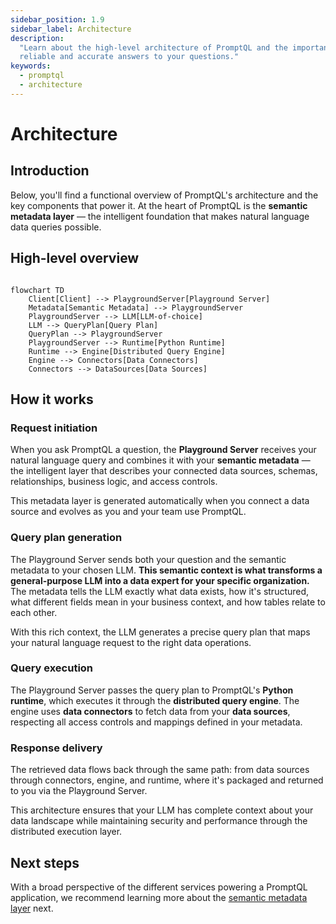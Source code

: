 ```yaml
---
sidebar_position: 1.9
sidebar_label: Architecture
description:
  "Learn about the high-level architecture of PromptQL and the importance of the semantic metadata layer in giving you
  reliable and accurate answers to your questions."
keywords:
  - promptql
  - architecture
---
```


# Architecture

## Introduction

Below, you'll find a functional overview of PromptQL's architecture and the key components that power it. At the heart
of PromptQL is the **semantic metadata layer** — the intelligent foundation that makes natural language data queries
possible.

## High-level overview

```mermaid

flowchart TD
    Client[Client] --> PlaygroundServer[Playground Server]
    Metadata[Semantic Metadata] --> PlaygroundServer
    PlaygroundServer --> LLM[LLM-of-choice]
    LLM --> QueryPlan[Query Plan]
    QueryPlan --> PlaygroundServer
    PlaygroundServer --> Runtime[Python Runtime]
    Runtime --> Engine[Distributed Query Engine]
    Engine --> Connectors[Data Connectors]
    Connectors --> DataSources[Data Sources]
```

## How it works

### Request initiation

When you ask PromptQL a question, the **Playground Server** receives your natural language query and combines it with
your **semantic metadata** — the intelligent layer that describes your connected data sources, schemas, relationships,
business logic, and access controls.

This metadata layer is generated automatically when you connect a data source and evolves as you and your team use
PromptQL.

### Query plan generation

The Playground Server sends both your question and the semantic metadata to your chosen LLM. **This semantic context is
what transforms a general-purpose LLM into a data expert for your specific organization.** The metadata tells the LLM
exactly what data exists, how it's structured, what different fields mean in your business context, and how tables
relate to each other.

With this rich context, the LLM generates a precise query plan that maps your natural language request to the right data
operations.

### Query execution

The Playground Server passes the query plan to PromptQL's **Python runtime**, which executes it through the
**distributed query engine**. The engine uses **data connectors** to fetch data from your **data sources**, respecting
all access controls and mappings defined in your metadata.

### Response delivery

The retrieved data flows back through the same path: from data sources through connectors, engine, and runtime, where
it's packaged and returned to you via the Playground Server.

This architecture ensures that your LLM has complete context about your data landscape while maintaining security and
performance through the distributed execution layer.

## Next steps

With a broad perspective of the different services powering a PromptQL application, we recommend learning more about the
[semantic metadata layer](/metadata/index.mdx) next.
